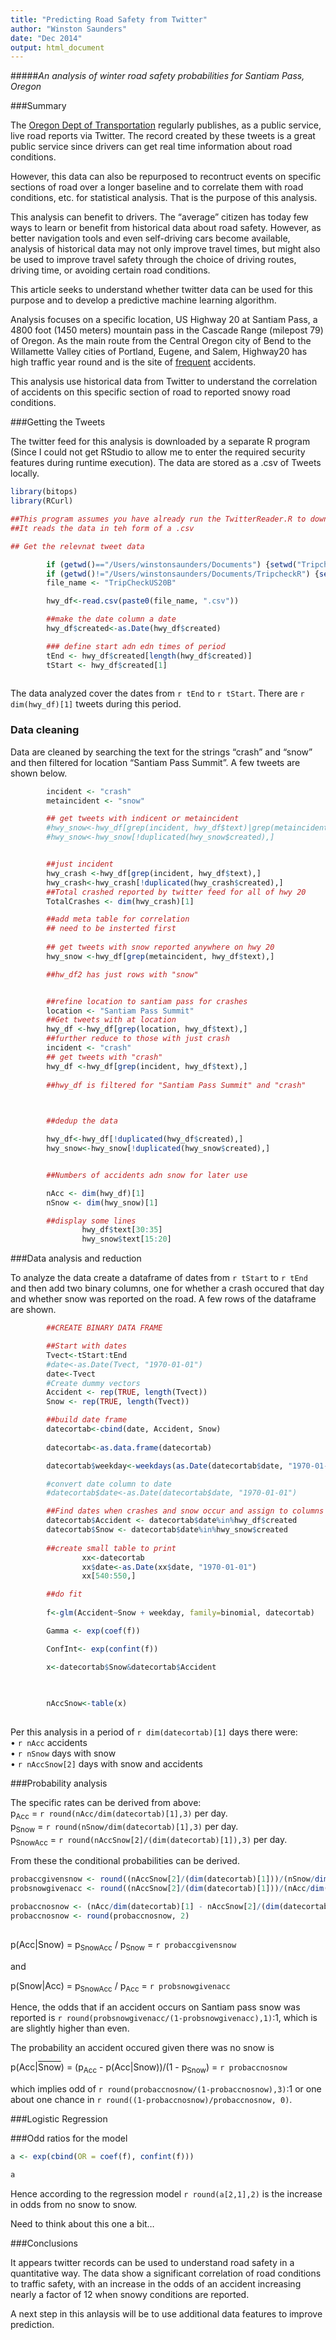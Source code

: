 ```yaml
---
title: "Predicting Road Safety from Twitter"
author: "Winston Saunders"
date: "Dec 2014"
output: html_document
---
```


#####_An analysis of winter road safety probabilities for Santiam Pass, Oregon_

###Summary

The [Oregon Dept of Transportation](https://tripcheck.com/Pages/Twitter.asp) regularly publishes, as a public service, live road reports via Twitter. The record created by these tweets is a great public service since drivers can get real time information about road conditions.  

However, this data can also be repurposed to recontruct events on specific sections of road over a longer baseline and to correlate them with road conditions, etc. for statistical analysis. That is the purpose of this analysis.

This analysis can benefit to drivers. The "average" citizen has today few ways to learn or benefit from historical data about road safety. However, as better navigation tools and even self-driving cars become available, analysis of historical data may not only improve travel times, but might also be used to improve travel safety through the choice of driving routes, driving time, or avoiding certain road conditions.

This article seeks to understand whether twitter data can be used for this purpose and to develop a predictive machine learning algorithm.

Analysis focuses on a specific location, US Highway 20 at Santiam Pass, a 4800 foot (1450 meters) mountain pass in the Cascade Range (milepost 79) of Oregon. As the main route from the Central Oregon city of Bend to the Willamette Valley cities of Portland, Eugene, and Salem, Highway20 has high traffic year round and is the site of [frequent](http://www.nuggetnews.com/archives/960717/front1.shtml) accidents. 

This analysis use historical data from Twitter to understand the correlation of accidents on this specific section of road to reported snowy road conditions. 

###Getting the Tweets

The twitter feed for this analysis is downloaded by a separate R program (Since I could not get RStudio to allow me to enter the required security features during runtime execution). The data are stored as a .csv of Tweets locally. 


```r

library(bitops)
library(RCurl)

##This program assumes you have already run the TwitterReader.R to download a feed timeline. 
##It reads the data in teh form of a .csv 

## Get the relevnat tweet data

        if (getwd()=="/Users/winstonsaunders/Documents") {setwd("TripcheckR")}
        if (getwd()!="/Users/winstonsaunders/Documents/TripcheckR") {setwd("/Users/winstonsaunders/Documents/TripcheckR")}
        file_name <- "TripCheckUS20B"

        hwy_df<-read.csv(paste0(file_name, ".csv"))

        ##make the date column a date
        hwy_df$created<-as.Date(hwy_df$created)

        ### define start adn edn times of period 
        tEnd <- hwy_df$created[length(hwy_df$created)]
        tStart <- hwy_df$created[1]
        


```

The data analyzed cover the dates from `r tEnd` to `r tStart`. There are `r dim(hwy_df)[1]` tweets during this period. 

### Data cleaning

Data are cleaned by searching the text for the strings "crash" and "snow" and then filtered for location "Santiam Pass Summit". A few tweets are shown below.


```r


        incident <- "crash"
        metaincident <- "snow"

        ## get tweets with indicent or metaincident
        #hwy_snow<-hwy_df[grep(incident, hwy_df$text)|grep(metaincident, hwy_df$text),]
        #hwy_snow<-hwy_snow[!duplicated(hwy_snow$created),]


        ##just incident
        hwy_crash <-hwy_df[grep(incident, hwy_df$text),]
        hwy_crash<-hwy_crash[!duplicated(hwy_crash$created),]
        ##Total crashed reported by twitter feed for all of hwy 20
        TotalCrashes <- dim(hwy_crash)[1]

        ##add meta table for correlation
        ## need to be insterted first
        
        ## get tweets with snow reported anywhere on hwy 20
        hwy_snow <-hwy_df[grep(metaincident, hwy_df$text),]

        ##hw_df2 has just rows with "snow"


        ##refine location to santiam pass for crashes
        location <- "Santiam Pass Summit"
        ##Get tweets with at location
        hwy_df <-hwy_df[grep(location, hwy_df$text),]
        ##further reduce to those with just crash
        incident <- "crash"
        ## get tweets with "crash"
        hwy_df <-hwy_df[grep(incident, hwy_df$text),]
        
        ##hwy_df is filtered for "Santiam Pass Summit" and "crash"

        

        ##dedup the data

        hwy_df<-hwy_df[!duplicated(hwy_df$created),]
        hwy_snow<-hwy_snow[!duplicated(hwy_snow$created),]


        ##Numbers of accidents adn snow for later use

        nAcc <- dim(hwy_df)[1]
        nSnow <- dim(hwy_snow)[1]

        ##display some lines
                hwy_df$text[30:35]
                hwy_snow$text[15:20]

```

###Data analysis and reduction

To analyze the data create a dataframe of dates from `r tStart` to `r tEnd` and then add two binary columns, one for whether a crash occured that day and whether snow was reported on the road. A few rows of the dataframe are shown.


```r

        

        ##CREATE BINARY DATA FRAME        

        ##Start with dates
        Tvect<-tStart:tEnd
        #date<-as.Date(Tvect, "1970-01-01")
        date<-Tvect
        #Create dummy vectors
        Accident <- rep(TRUE, length(Tvect))
        Snow <- rep(TRUE, length(Tvect))

        ##build date frame
        datecortab<-cbind(date, Accident, Snow)
        
        datecortab<-as.data.frame(datecortab)

        datecortab$weekday<-weekdays(as.Date(datecortab$date, "1970-01-01"))


```

```r
        #convert date column to date   
        #datecortab$date<-as.Date(datecortab$date, "1970-01-01")

        ##Find dates when crashes and snow occur and assign to columns
        datecortab$Accident <- datecortab$date%in%hwy_df$created
        datecortab$Snow <- datecortab$date%in%hwy_snow$created
        
        ##create small table to print
                xx<-datecortab
                xx$date<-as.Date(xx$date, "1970-01-01")
                xx[540:550,]

        ##do fit
        
        f<-glm(Accident~Snow + weekday, family=binomial, datecortab)

```


```r
        Gamma <- exp(coef(f))

        ConfInt<- exp(confint(f))

        x<-datecortab$Snow&datecortab$Accident
    
   

        nAccSnow<-table(x)
        

```


Per this analysis in a period of `r dim(datecortab)[1]` days there were:    
• `r nAcc` accidents   
• `r nSnow` days with snow  
• `r nAccSnow[2]` days with snow and accidents  

###Probability analysis  

The specific rates can be derived from above:  
p<sub>Acc</sub> = `r round(nAcc/dim(datecortab)[1],3)` per day.   
p<sub>Snow</sub> = `r round(nSnow/dim(datecortab)[1],3)` per day.  
p<sub>SnowAcc</sub> = `r round(nAccSnow[2]/(dim(datecortab)[1]),3)` per day.  

From these the conditional probabilities can be derived.  

```r
probaccgivensnow <- round((nAccSnow[2]/(dim(datecortab)[1]))/(nSnow/dim(datecortab)[1]),3)
probsnowgivenacc <- round((nAccSnow[2]/(dim(datecortab)[1]))/(nAcc/dim(datecortab)[1]),3)

probaccnosnow <- (nAcc/dim(datecortab)[1] - nAccSnow[2]/(dim(datecortab)[1]))/(1-nSnow/dim(datecortab)[1])
probaccnosnow <- round(probaccnosnow, 2)
                                                                               
```

p(Acc|Snow) = p<sub>SnowAcc</sub> / p<sub>Snow</sub> = `r probaccgivensnow`

and  

p(Snow|Acc) = p<sub>SnowAcc</sub> / p<sub>Acc</sub> = `r probsnowgivenacc`  

Hence, the odds that if an accident occurs on Santiam pass snow was reported is `r round(probsnowgivenacc/(1-probsnowgivenacc),1)`:1, which is are slightly higher than even. 

The probability an accident occured given there was no snow is  

p(Acc|<span style="text-decoration: overline">Snow</span>) = (p<sub>Acc</sub> - p(Acc|Snow))/(1 - p<sub>Snow</sub>) = `r probaccnosnow`

which implies odd of `r round(probaccnosnow/(1-probaccnosnow),3)`:1 or one about one chance in `r round((1-probaccnosnow)/probaccnosnow, 0)`.

###Logistic Regression


###Odd ratios for the model

```r

a <- exp(cbind(OR = coef(f), confint(f)))

a


```

Hence according to the regression model `r round(a[2,1],2)` is the increase in odds from no snow to snow.  

Need to think about this one a bit...

###Conclusions

It appears twitter records can be used to understand road safety in a quantitative way.
The data show a significant correlation of road conditions to traffic safety, with an increase in the odds of an accident increasing nearly a factor of 12 when snowy conditions are reported. 

A next step in this anlaysis will be to use additional data features to improve prediction. 








